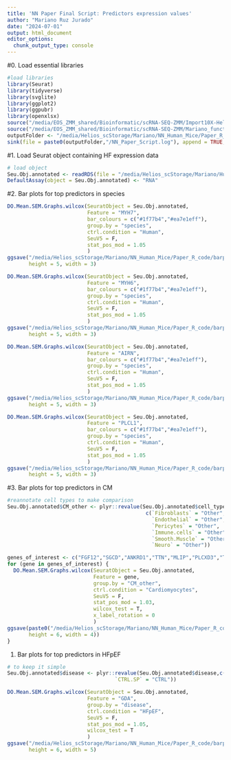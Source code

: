 ```yaml
---
title: 'NN Paper Final Script: Predictors expression values'
author: "Mariano Ruz Jurado"
date: "2024-07-01"
output: html_document
editor_options: 
  chunk_output_type: console
---
```


#0. Load essential libraries
```r
#load libraries
library(Seurat)
library(tidyverse)
library(svglite)
library(ggplot2)
library(ggpubr)
library(openxlsx)
source("/media/EOS_ZMM_shared/Bioinformatic/scRNA-SEQ-ZMM/Import10X-HelperFunctions_SeuratV3.R")
source("/media/EOS_ZMM_shared/Bioinformatic/scRNA-SEQ-ZMM/Mariano_functions.R")
outputFolder <- "/media/Helios_scStorage/Mariano/NN_Human_Mice/Paper_R_code"
sink(file = paste0(outputFolder,"/NN_Paper_Script.log"), append = TRUE, split = TRUE)
```

#1. Load Seurat object containing HF expression data
```r
# load object
Seu.Obj.annotated <- readRDS(file = "/media/Helios_scStorage/Mariano/Human_Mice_Comparison/Human_Mice_Integrated/Seurat_and_R_objects/SeuratObject.combined.integrated.annotated_10_08_22.rds")
DefaultAssay(object = Seu.Obj.annotated) <- "RNA"

```

#2. Bar plots for top predictors in species
```r
DO.Mean.SEM.Graphs.wilcox(SeuratObject = Seu.Obj.annotated,
                          Feature = "MYH7",
                          bar_colours = c("#1f77b4","#ea7e1eff"),
                          group.by = "species",
                          ctrl.condition = "Human",
                          SeuV5 = F,
                          stat_pos_mod = 1.05
                          )
ggsave("/media/Helios_scStorage/Mariano/NN_Human_Mice/Paper_R_code/barplot_SHAP/MYH7_species_barplot.pdf",
       height = 5, width = 3)

DO.Mean.SEM.Graphs.wilcox(SeuratObject = Seu.Obj.annotated,
                          Feature = "MYH6",
                          bar_colours = c("#1f77b4","#ea7e1eff"),
                          group.by = "species",
                          ctrl.condition = "Human",
                          SeuV5 = F,
                          stat_pos_mod = 1.05
                          )
ggsave("/media/Helios_scStorage/Mariano/NN_Human_Mice/Paper_R_code/barplot_SHAP/MYH6_species_barplot.pdf",
       height = 5, width = 3)

DO.Mean.SEM.Graphs.wilcox(SeuratObject = Seu.Obj.annotated,
                          Feature = "AIRN",
                          bar_colours = c("#1f77b4","#ea7e1eff"),
                          group.by = "species",
                          ctrl.condition = "Human",
                          SeuV5 = F,
                          stat_pos_mod = 1.05
                          )
ggsave("/media/Helios_scStorage/Mariano/NN_Human_Mice/Paper_R_code/barplot_SHAP/AIRN_species_barplot.pdf",
       height = 5, width = 3)

DO.Mean.SEM.Graphs.wilcox(SeuratObject = Seu.Obj.annotated,
                          Feature = "PLCL1",
                          bar_colours = c("#1f77b4","#ea7e1eff"),
                          group.by = "species",
                          ctrl.condition = "Human",
                          SeuV5 = F,
                          stat_pos_mod = 1.05
                          )
ggsave("/media/Helios_scStorage/Mariano/NN_Human_Mice/Paper_R_code/barplot_SHAP/CD36_species_barplot.pdf",
       height = 5, width = 3)

```

#3. Bar plots for top predictors in CM

```r
#reannotate cell types to make comparison
Seu.Obj.annotated$CM_other <- plyr::revalue(Seu.Obj.annotated$cell_type,
                                             c(`Fibroblasts` = "Other",
                                               `Endothelial` = "Other",
                                               `Pericytes` = "Other",
                                               `Immune.cells` = "Other",
                                               `Smooth.Muscle` = "Other",
                                               `Neuro` = "Other"))

genes_of_interest <- c("FGF12","SGCD","ANKRD1","TTN","MLIP","PLCXD3","TENT5A","ADGRB3")
for (gene in genes_of_interest) {
  DO.Mean.SEM.Graphs.wilcox(SeuratObject = Seu.Obj.annotated,
                            Feature = gene,
                            group.by = "CM_other",
                            ctrl.condition = "Cardiomyocytes",
                            SeuV5 = F,
                            stat_pos_mod = 1.03,
                            wilcox_test = T,
                            x_label_rotation = 0
                            )
ggsave(paste0("/media/Helios_scStorage/Mariano/NN_Human_Mice/Paper_R_code/barplot_SHAP/",gene,"_CM_barplot.pdf",
       height = 6, width = 4))
}
```

#. Bar plots for top predictors in HFpEF

```r
# to keep it simple
Seu.Obj.annotated$disease <- plyr::revalue(Seu.Obj.annotated$disease,c(`CTRL.LV` = "CTRL",
                                   `CTRL.SP` = "CTRL"))

DO.Mean.SEM.Graphs.wilcox(SeuratObject = Seu.Obj.annotated,
                          Feature = "GDA",
                          group.by = "disease",
                          ctrl.condition = "HFpEF",
                          SeuV5 = F,
                          stat_pos_mod = 1.05,
                          wilcox_test = T
                          )
ggsave("/media/Helios_scStorage/Mariano/NN_Human_Mice/Paper_R_code/barplot_SHAP/FGF12_HFpEF_barplot.pdf",
       height = 6, width = 5)
```
